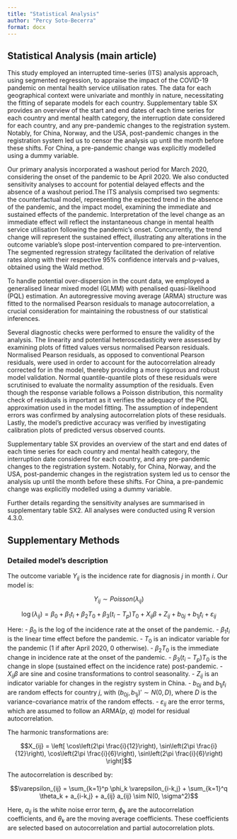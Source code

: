 ```yaml
---
title: "Statistical Analysis"
author: "Percy Soto-Becerra"
format: docx
---
```


## Statistical Analysis (main article)

This study employed an interrupted time-series (ITS) analysis approach, using segmented regression, to appraise the impact of the COVID-19 pandemic on mental health service utilisation rates. The data for each geographical context were univariate and monthly in nature, necessitating the fitting of separate models for each country. Supplementary table SX provides an overview of the start and end dates of each time series for each country and mental health category, the interruption date considered for each country, and any pre-pandemic changes to the registration system. Notably, for China, Norway, and the USA, post-pandemic changes in the registration system led us to censor the analysis up until the month before these shifts. For China, a pre-pandemic change was explicitly modelled using a dummy variable.

Our primary analysis incorporated a washout period for March 2020, considering the onset of the pandemic to be April 2020. We also conducted sensitivity analyses to account for potential delayed effects and the absence of a washout period.The ITS analysis comprised two segments: the counterfactual model, representing the expected trend in the absence of the pandemic, and the impact model, examining the immediate and sustained effects of the pandemic. Interpretation of the level change as an immediate effect will reflect the instantaneous change in mental health service utilisation following the pandemic's onset. Concurrently, the trend change will represent the sustained effect, illustrating any alterations in the outcome variable's slope post-intervention compared to pre-intervention. The segmented regression strategy facilitated the derivation of relative rates along with their respective 95% confidence intervals and p-values, obtained using the Wald method.

To handle potential over-dispersion in the count data, we employed a generalised linear mixed model (GLMM) with penalised quasi-likelihood (PQL) estimation. An autoregressive moving average (ARMA) structure was fitted to the normalised Pearson residuals to manage autocorrelation, a crucial consideration for maintaining the robustness of our statistical inferences.

Several diagnostic checks were performed to ensure the validity of the analysis. The linearity and potential heteroscedasticity were assessed by examining plots of fitted values versus normalised Pearson residuals. Normalised Pearson residuals, as opposed to conventional Pearson residuals, were used in order to account for the autocorrelation already corrected for in the model, thereby providing a more rigorous and robust model validation. Normal quantile-quantile plots of these residuals were scrutinised to evaluate the normality assumption of the residuals. Even though the response variable follows a Poisson distribution, this normality check of residuals is important as it verifies the adequacy of the PQL approximation used in the model fitting. The assumption of independent errors was confirmed by analysing autocorrelation plots of these residuals. Lastly, the model's predictive accuracy was verified by investigating calibration plots of predicted versus observed counts. 

Supplementary table SX provides an overview of the start and end dates of each time series for each country and mental health category, the interruption date considered for each country, and any pre-pandemic changes to the registration system. Notably, for China, Norway, and the USA, post-pandemic changes in the registration system led us to censor the analysis up until the month before these shifts. For China, a pre-pandemic change was explicitly modelled using a dummy variable.

Further details regarding the sensitivity analyses are summarised in supplementary table SX2. All analyses were conducted using R version 4.3.0.


## Supplementary Methods

### Detailed model's description

The outcome variable $Y_{ij}$ is the incidence rate for diagnosis $j$ in month $i$. Our model is:

$$Y_{ij} \sim Poisson(\lambda_{ij})$$

$$\log(\lambda_{ij}) = \beta_0 + \beta_1 t_{i} + \beta_2 T_{0} + \beta_3(t_{i} - T_{p})T_{0} + X_{ij} \beta + Z_{ij} + b_{0j} + b_{1j}t_{i} + \varepsilon_{ij}$$

Here:
- $\beta_0$ is the log of the incidence rate at the onset of the pandemic.
- $\beta_1 t_{i}$ is the linear time effect before the pandemic.
- $T_{0}$ is an indicator variable for the pandemic (1 if after April 2020, 0 otherwise).
- $\beta_2 T_{0}$ is the immediate change in incidence rate at the onset of the pandemic.
- $\beta_3(t_{i} - T_{p})T_{0}$ is the change in slope (sustained effect on the incidence rate) post-pandemic.
- $X_{ij}\beta$ are sine and cosine transformations to control seasonality.
- $Z_{ij}$ is an indicator variable for changes in the registry system in China.
- $b_{0j}$ and $b_{1j}t_{i}$ are random effects for country $j$, with $(b_{0j}, b_{1j})' \sim N(0, D)$, where $D$ is the variance-covariance matrix of the random effects.
- $\varepsilon_{ij}$ are the error terms, which are assumed to follow an ARMA($p$, $q$) model for residual autocorrelation.

The harmonic transformations are:

$$X_{ij} = \left[ \cos\left(2\pi \frac{i}{12}\right), \sin\left(2\pi \frac{i}{12}\right), \cos\left(2\pi \frac{i}{6}\right), \sin\left(2\pi \frac{i}{6}\right) \right]$$

The autocorrelation is described by:

$$\varepsilon_{ij} = \sum_{k=1}^p \phi_k \varepsilon_{i-k,j} + \sum_{k=1}^q \theta_k + a_{i-k,j} + a_{ij} a_{ij} \sim N(0, \sigma^2)$$

Here, $a_{ij}$ is the white noise error term, $\phi_k$ are the autocorrelation coefficients, and $\theta_k$ are the moving average coefficients. These coefficients are selected based on autocorrelation and partial autocorrelation plots.
